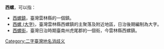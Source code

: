 {{noteTA
|1 = zh-cn:庄; zh-hk:庄; zh-tw:庄;
}}
{{不是|C羅}}
'''西螺'''，可以指：
*[[西螺鎮|西螺鎮]]，臺灣雲林縣的一個鎮。
*[[西螺_(大字)|西螺 (大字)]]，臺灣雲林縣西螺鎮的主聚落及附近地區，日治後期編制為大字。
*[[西螺街|西螺街]]，臺灣日治時期臺南州虎尾郡的一個街，今雲林縣西螺鎮。
{{disambig}}
[[Category:二字臺灣地名消歧义|Category:二字臺灣地名消歧义]]